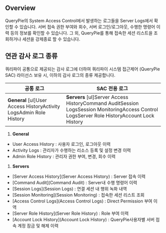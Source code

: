 ## Overview
QueryPie의 System Access Control에서 발생하는 로그들을 Server Logs에서 확인할 수 있습니다. 서버 접속 권한 부여와 회수, 서버 로그인/로그아웃, 수행한 명령어 이력 등의 정보를 확인할 수 있습니다. 그 외, QueryPie를 통해 접속한 세션 리스트을 조회하거나 세션을 강제종료 할 수 있습니다.

## 연관 감사 로그 종류
쿼리파이 공통으로 제공되는 감사 로그에 더하여 쿼리파이 시스템 접근제어 (QueryPie SAC) 라이선스 보유 시, 이하의 감사 로그의 종류 제공합니다.

| **공통 로그**                                                          | **SAC 전용 로그**                                                                                                                              |
| ------------------------------------------------------------------ | ------------------------------------------------------------------------------------------------------------------------------------------ |
| **General** [ul]User Access HistoryActivity LogsAdmin Role History | **Servers** [ul]Server Access HistoryCommand AuditSession LogsSession MonitoringAccess Control LogsServer Role HistoryAccount Lock History |

1. **General**

* User Access History : 사용자 로그인, 로그아웃 이력
* Activity Logs : 관리자가 수행하는 리소스 등록 및 설정 변경 이력
* Admin Role History : 관리자 권한 부여, 변경, 회수 이력

1. **Servers**

* [Server Access History](Server Access History) : Server 접속 이력
* [Command Audit](Command Audit) : Server내 수행 명령어 이력
* [Session Logs](Session Logs) : 연결 세션 내 행위 녹화 내역
* [Session Monitoring](Session Monitoring) : 접속한 세션 리스트 조회
* [Access Control Logs](Access Control Logs) : Direct Permission 부여 이역
* [Server Role History](Server Role History) : Role 부여 이력
* [Account Lock History](Account Lock History) : QueryPie사용자별 서버 접속 계정 잠금 및 해제 이력
